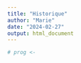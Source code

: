 ```yaml
---
title: "Historique"
author: "Marie"
date: "2024-02-27"
output: html_document
---
```


```r
# prog <- 
```

